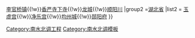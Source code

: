 {{Navbox
|name =丹江口水库淹没要地
|title = [[丹江口水库]]淹没要地
|titlestyle =
|image =
|style = text-align:left;
|groupstyle = text-align:center;
|state = {{{state<includeonly>|collapsed</includeonly>}}}
|above =
|group1 =[[河南省]]
|list1 =[[老城镇 (淅川县)|老城镇]]{{!w}}[[李官桥镇]]{{!w}}[[香严寺 (淅川县)|香严寺下寺]]{{!w}}[[龙城 (淅川县)|龙城]]{{!w}}[[顺阳川]]
|group2 =[[湖北省]]
|list2 = [[玉虚宫]]{{!w}}[[净乐宫]]{{!w}}[[均州城]]{{!w}}[[郧阳府]]
}}<noinclude>
[[Category:南水北调工程]]
[[Category:南水北调模板]]
</noinclude>
